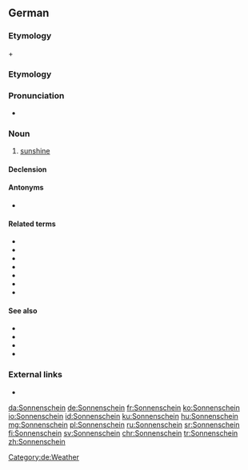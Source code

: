 ==German==
===Etymology===
{{term|Sonne||sun|lang=de}} + {{term|scheinen||to shine|lang=de}}

===Etymology===
{{compound|Sonne|t1=sun|Schein|t2=shine|lang=de}}
===Pronunciation===
* {{IPA|/ˈzɔnənʃaɪ̯n/|lang=de}}

===Noun===
{{de-noun|m|Sonnenscheins|-}}
# [[sunshine]]

====Declension====
{{de-noun-m-s-unc}}
====Antonyms====
* {{l|de|Mondschein}}
====Related terms====
* {{l|de|Sonnenstrahl}}
* {{l|de|Sonnenlicht}}
* {{l|de|Sonnenbrille}}
* {{l|de|Sonnenschutz}}
* {{l|de|Sonnenschirm}}
* {{l|de|Sonnenfinsternis}}
* {{l|de|Lichtschein}}

====See also====
* {{l|de|Tageslicht}}
* {{l|de|Morgenrot}}
* {{l|de|Abendrot}}
* {{l|de|Mondlicht}}
===External links===
* {{R:Duden}}

[[Category:de:Weather]]

[[da:Sonnenschein]]
[[de:Sonnenschein]]
[[fr:Sonnenschein]]
[[ko:Sonnenschein]]
[[io:Sonnenschein]]
[[id:Sonnenschein]]
[[ku:Sonnenschein]]
[[hu:Sonnenschein]]
[[mg:Sonnenschein]]
[[pl:Sonnenschein]]
[[ru:Sonnenschein]]
[[sr:Sonnenschein]]
[[fi:Sonnenschein]]
[[sv:Sonnenschein]]
[[chr:Sonnenschein]]
[[tr:Sonnenschein]]
[[zh:Sonnenschein]]